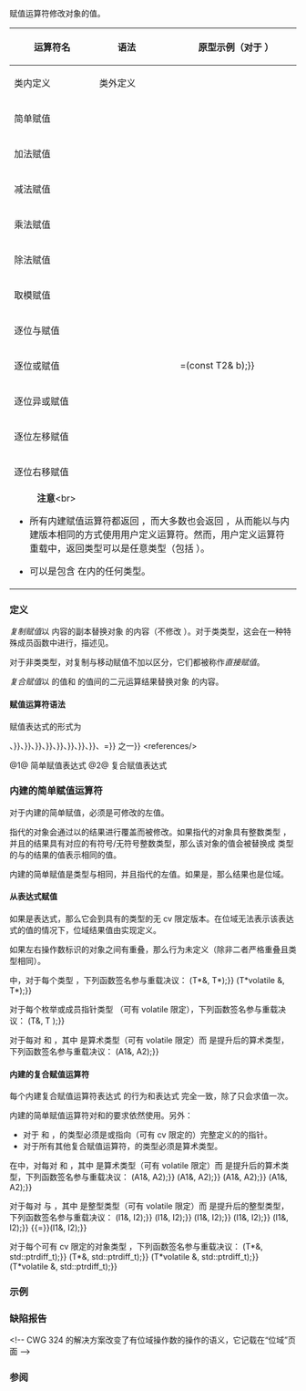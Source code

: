 {{title|赋值运算符}}
{{cpp/language/expressions/navbar}}
赋值运算符修改对象的值。

{| class="wikitable" style="font-size:85%;"
|-
! rowspan="2" | 运算符名
! rowspan="2" | 语法
! rowspan="2" | {{rlp|operators|可重载}}
! colspan="2" | 原型示例（对于 {{c/core|class T}}）
|-
! 类内定义
! 类外定义
|-
| 简单赋值
| {{tt|1=a = b}} 
| {{yes}}
| {{c|1=T&amp; T::operator =(const T2&amp; b);}} 
| {{n/a}}
|-
| 加法赋值
| {{tt|1=a += b}}
| {{yes}}
| {{c|1=T&amp; T::operator +=(const T2&amp; b);}}
| {{c|1=T&amp; operator +=(T&amp; a, const T2&amp; b);}}
|-
| 减法赋值
| {{tt|1=a -= b}}
| {{yes}}
| {{c|1=T&amp; T::operator -=(const T2&amp; b);}}
| {{c|1=T&amp; operator -=(T&amp; a, const T2&amp; b);}}
|-
| 乘法赋值
| {{tt|1=a *= b}}
| {{yes}}
| {{c|1=T&amp; T::operator *=(const T2&amp; b);}}
| {{c|1=T&amp; operator *=(T&amp; a, const T2&amp; b);}}
|-
| 除法赋值
| {{tt|1=a /= b}}
| {{yes}}
| {{c|1=T&amp; T::operator /=(const T2&amp; b);}}
| {{c|1=T&amp; operator /=(T&amp; a, const T2&amp; b);}}
|-
| 取模赋值
| {{tt|1=a %= b}}
| {{yes}}
| {{c|1=T&amp; T::operator %=(const T2&amp; b);}}
| {{c|1=T&amp; operator %=(T&amp; a, const T2&amp; b);}}
|-
| 逐位与赋值
| {{tt|1=a &amp;= b}}
| {{yes}}
| {{c|1=T&amp; T::operator &amp;=(const T2&amp; b);}}
| {{c|1=T&amp; operator &amp;=(T&amp; a, const T2&amp; b);}}
|-
| 逐位或赋值
| {{tt|1=a &amp;#124;= b}}
| {{yes}}
| {{c|1=T&amp; T::operator {{!}}=(const T2&amp; b);}}
| {{c|1=T&amp; operator {{!}}=(T&amp; a, const T2&amp; b);}}
|-
| 逐位异或赋值
| {{tt|1=a ^= b}}
| {{yes}}
| {{c|1=T&amp; T::operator ^=(const T2&amp; b);}}
| {{c|1=T&amp; operator ^=(T&amp; a, const T2&amp; b);}}
|-
| 逐位左移赋值
| {{tt|1=a &lt;&lt;= b}}
| {{yes}}
| {{c|1=T&amp; T::operator &lt;&lt;=(const T2&amp; b);}}
| {{c|1=T&amp; operator &lt;&lt;=(T&amp; a, const T2&amp; b);}}
|-
| 逐位右移赋值
| {{tt|1=a &gt;&gt;= b}}
| {{yes}}
| {{c|1=T&amp; T::operator &gt;&gt;=(const T2&amp; b);}}
| {{c|1=T&amp; operator &gt;&gt;=(T&amp; a, const T2&amp; b);}}
|-
| colspan="5" |
:'''注意'''&lt;br&gt;
* 所有内建赋值运算符都返回 {{c|*this}}，而大多数{{rlp|operators|用户定义重载}}也会返回 {{c|*this}}，从而能以与内建版本相同的方式使用用户定义运算符。然而，用户定义运算符重载中，返回类型可以是任意类型（包括 {{c/core|void}}）。
* {{tt|T2}} 可以是包含 {{tt|T}} 在内的任何类型。
|}

===定义===
''复制赋值''{{sep}}以 {{c|b}} 内容的副本替换对象 {{c|a}} 的内容（不修改 {{c|b}}）。对于类类型，这会在一种特殊成员函数中进行，描述见{{rlp|copy assignment|复制赋值运算符}}。

{{rrev|since=c++11|
''移动赋值''{{sep}}以 {{c|b}} 的内容替换对象 {{c|a}} 的内容，并尽可能避免复制（可以修改 {{c|b}}）。对于类类型，这会在一种特殊成员函数中进行，描述见{{rlp|move assignment|移动赋值运算符}}。
}}

对于非类类型，对复制与移动赋值不加以区分，它们都被称作''直接赋值''。

''复合赋值''{{sep}}以 {{c|a}} 的值和 {{c|b}} 的值间的二元运算结果替换对象 {{c|a}} 的内容。

====赋值运算符语法====
赋值表达式的形式为

{{sdsc begin}}
{{sdsc|num=1|{{spar|目标表达式}} {{ttb|1==}} {{spar|新值}}}}
{{sdsc|num=2|{{spar|目标表达式 运算符 新值}}}}
{{sdsc end}}

{{par begin}}
{{par|{{spar|目标表达式}}|要被赋值的表达式&lt;ref&gt;{{spar sep|目标表达式}}的{{rlp|operator precedence|优先级}}必须高于赋值表达式的优先级。&lt;/ref&gt;}}
{{par|{{spar|运算符}}|{{c|*{{=}}}}、{{c|/{{=}}}}、{{c|%{{=}}}}、{{c|+{{=}}}}、{{c|-{{=}}}}、{{c|&lt;&lt;{{=}}}}、{{c|&gt;&gt;{{=}}}}、{{c|&amp;{{=}}}}、{{c|^{{=}}}}、{{c|1={{!}}=}} 之一}}
{{par|{{spar|新值}}|要赋值给目标的{{rev inl|until=c++11|表达式&lt;ref&gt;{{spar sep|新值}}不能是逗号表达式，因为它的{{rlp|operator precedence|优先级}}更低。&lt;/ref&gt;}}{{rev inl|since=c++11|{{rlp|initialization#初始化器|初始化器子句}}}}}}
{{par end}}
&lt;references/&gt;

@1@ 简单赋值表达式
@2@ 复合赋值表达式

{{rrev|since=c++11|如果{{spar sep|新值}}不是表达式，那么赋值表达式不会匹配重载的复合赋值运算符。}}

===内建的简单赋值运算符===
对于内建的简单赋值，{{spar sep|目标表达式}}必须是可修改的左值。

{{spar sep|目标表达式}}指代的对象会通过以{{spar sep|新值}}的结果进行覆盖而被修改。如果指代的对象具有整数类型 {{tt|T}}，并且{{spar sep|新值}}的结果具有对应的有符号/无符号整数类型，那么该对象的值会被替换成 {{tt|T}} 类型的与{{spar sep|新值}}的结果的值表示相同的值。

内建的简单赋值是类型与{{spar sep|目标表达式}}相同，并且指代{{spar sep|目标表达式}}的左值。如果{{spar sep|目标表达式}}是{{rlp|bit field|位域}}，那么结果也是位域。

====从表达式赋值====
如果{{spar sep|新值}}是表达式，那么它会{{rlp|implicit conversion|隐式转换}}到{{spar sep|目标表达式}}具有的类型的无 cv 限定版本。在{{spar sep|目标表达式}}位域无法表示该表达式的值的情况下，位域结果值由实现定义。

如果左右操作数标识的对象之间有重叠，那么行为未定义（除非二者严格重叠且类型相同）。

{{rrev|since=c++20|
如果{{spar sep|目标表达式}}的类型具有 volatile 限定，那么该赋值被弃用，除非该（可被圆括号包围的）赋值表达式是{{rlps|expressions#弃值表达式}}或{{rlp|expressions#潜在求值表达式|不求值操作数}}。
}}


{{rrev|since=c++11|
====从非表达式初始化器子句赋值====
只有在以下情况下，{{spar sep|新值}}才可以不是表达式：
* {{spar sep|目标表达式}}具有[[cpp/named req/ScalarType|标量类型]] {{tt|T}}，并且{{spar sep|新值}}为空或者只有一个元素。此时给定以 {{box|{{c/core|1=T t =}}{{nbspt}}{{spar sep|新值}}}} 声明和初始化的虚设变量 {{c|t}}，那么 {{box|{{c/core|1=x =}}{{nbspt}}{{spar sep|新值}}}} 等价于 {{c|1=x = t}}。
* {{spar sep|目标表达式}}具有类类型。此时{{spar sep|新值}}会作为实参传递给{{rlp|overload resolution|重载决议}}选择的赋值运算符函数。

{{source|1=
#include &lt;complex&gt;

std::complex&lt;double&gt; z;
z = {1, 2};  // 表示 z.operator=({1, 2})
z += {1, 2}; // 表示 z.operator+=({1, 2})

int a, b;
a = b = {1}; // 表示 a = b = 1;
a = {1} = b; // 语法错误
}}
}}

{{rlp|overload resolution#调用重载运算符|针对用户定义运算符的重载决议}}中，对于每个类型 {{tt|T}}，下列函数签名参与重载决议：
{{dcl begin}}
{{dcl|T*&amp; operator{{=}}(T*&amp;, T*);}}
{{dcl|T*volatile &amp; operator{{=}}(T*volatile &amp;, T*);}}
{{dcl end}}

对于每个枚举或成员指针类型 {{tt|T}}（可有 volatile 限定），下列函数签名参与重载决议：
{{dcl begin}}
{{dcl|T&amp; operator{{=}}(T&amp;, T );}}
{{dcl end}}

对于每对 {{tt|A1}} 和 {{tt|A2}}，其中 {{tt|A1}} 是算术类型（可有 volatile 限定）而 {{tt|A2}} 是提升后的算术类型，下列函数签名参与重载决议：
{{dcl begin}}
{{dcl|A1&amp; operator{{=}}(A1&amp;, A2);}}
{{dcl end}}

====内建的复合赋值运算符====
每个内建复合赋值运算符表达式 {{box|{{spar|目标表达式}}{{nbspt}}''运算符''{{sep}}{{c/core|1==}}{{nbspt}}{{spar|新值}}}} 的行为和表达式 {{box|{{spar|目标表达式}}{{nbspt}}{{c/core|1==}}{{nbspt}}{{spar|目标表达式}}{{nbspt}}''运算符''{{nbspt}}{{spar|新值}}}} 完全一致，除了{{spar sep|目标表达式}}只会求值一次。

内建的简单赋值运算符对{{spar sep|目标表达式}}和{{spar sep|新值}}的要求依然使用。另外：
* 对于 {{c|1=+=}} 和 {{c|1=-=}}，{{spar sep|目标表达式}}的类型必须是{{rlp|type|算术类型}}或指向（可有 cv 限定的）完整定义的{{rlp|type|对象类型}}的指针。
* 对于所有其他复合赋值运算符，{{spar sep|目标表达式}}的类型必须是算术类型。

在{{rlp|overload resolution#调用重载运算符|针对用户定义运算符的重载决议}}中，对每对 {{tt|A1}} 和 {{tt|A2}}，其中 {{tt|A1}} 是算术类型（可有 volatile 限定）而 {{tt|A2}} 是提升后的算术类型，下列函数签名参与重载决议：
{{dcl begin}}
{{dcl|A1&amp; operator*{{=}}(A1&amp;, A2);}}
{{dcl|A1&amp; operator/{{=}}(A1&amp;, A2);}}
{{dcl|A1&amp; operator+{{=}}(A1&amp;, A2);}}
{{dcl|A1&amp; operator-{{=}}(A1&amp;, A2);}}
{{dcl end}}

对于每对 {{tt|I1}} 与 {{tt|I2}}，其中 {{tt|I1}} 是整型类型（可有 volatile 限定）而 {{tt|I2}} 是提升后的整型类型，下列函数签名参与重载决议：
{{dcl begin}}
{{dcl|I1&amp; operator%{{=}}(I1&amp;, I2);}}
{{dcl|I1&amp; operator&lt;&lt;{{=}}(I1&amp;, I2);}}
{{dcl|I1&amp; operator&gt;&gt;{{=}}(I1&amp;, I2);}}
{{dcl|I1&amp; operator&amp;{{=}}(I1&amp;, I2);}}
{{dcl|I1&amp; operator^{{=}}(I1&amp;, I2);}}
{{dcl|I1&amp; operator{{!}}{{=}}(I1&amp;, I2);}}
{{dcl end}}

对于每个可有 cv 限定的对象类型 {{tt|T}}，下列函数签名参与重载决议：
{{dcl begin}}
{{dcl|T*&amp; operator+{{=}}(T*&amp;, std::ptrdiff_t);}}
{{dcl|T*&amp; operator-{{=}}(T*&amp;, std::ptrdiff_t);}}
{{dcl|T*volatile &amp; operator+{{=}}(T*volatile &amp;, std::ptrdiff_t);}}
{{dcl|T*volatile &amp; operator-{{=}}(T*volatile &amp;, std::ptrdiff_t);}}
{{dcl end}}

===示例===
{{example
|code=
#include &lt;iostream&gt;

int main()
{
    int n = 0;        // 不是赋值
    
    n = 1;            // 直接赋值
    std::cout &lt;&lt; n &lt;&lt; ' ';
    
    n = {};           // 零初始化，然后赋值
    std::cout &lt;&lt; n &lt;&lt; ' ';
    
    n = 'a';          // 整型提升，然后赋值
    std::cout &lt;&lt; n &lt;&lt; ' ';
    
    n = {'b'};        // 显式转型，然后赋值
    std::cout &lt;&lt; n &lt;&lt; ' ';
    
    n = 1.0;          // 浮点数转换，然后赋值
    std::cout &lt;&lt; n &lt;&lt; ' ';
    
//  n = {1.0};        // 编译错误（窄化转换）
    
    int&amp; r = n;       // 不是赋值
    r = 2;            // 通过引用赋值
    std::cout &lt;&lt; n &lt;&lt; ' ';
    
    int* p;
    p = &amp;n;           // 直接赋值
    p = nullptr;      // 空指针转换，然后赋值
    std::cout &lt;&lt; p &lt;&lt; ' ';
    
    struct { int a; std::string s; } obj;
    obj = {1, "abc"}; // 从花括号初始化器列表赋值
    std::cout &lt;&lt; obj.a &lt;&lt; ':' &lt;&lt; obj.s &lt;&lt; '\n';
}
|p=true
|output=
1 0 97 98 1 2 (nil) 1:abc
}}

===缺陷报告===
{{dr list begin}}
&lt;!-- CWG 324 的解决方案改变了有位域操作数的操作的语义，它记载在“位域”页面 --&gt;
{{dr list item|wg=cwg|dr=1527|std=C++11|before=只有在赋值由用户定义的赋值运算符定义的情况下才能将初始化列表赋给类类型对象|after=移除用户定义赋值限制}}
{{dr list item|wg=cwg|dr=1538|std=C++11|before={{c|1==E1 = {E2}&lt;!-- --&gt;}} 曾与 {{c|1==E1 = T(E2)}}（{{tt|T}} 是 {{tt|E1}} 的类型）等价，这会引入 C 风格转型|after=现在与 {{c|1=E1 = T{E2}&lt;!-- --&gt;}} 等价}}
{{dr list item|wg=cwg|dr=2654|std=C++20|before=volatile 类型的复合赋值运算符被以不一致的方式弃用|after=它们都不会被弃用}}
{{dr list item|wg=cwg|dr=2768|std=C++11|before=从非表达式初始化器子句对标量值进行赋值会进行直接列表初始化|after=改为进行复制列表初始化}}
{{dr list item|wg=cwg|dr=2901|std=C++98|before=通过 {{c/core|int}} 左值赋给 {{c/core|unsigned int}} 对象的值不明确|after=使之明确}}
{{dr list item|paper=P2327R1|std=C++20|before=volatile 类型的逐位复合赋值运算符对一些平台有用但被弃用|after=不弃用它们}}
{{dr list end}}

===参阅===
{{rlp|operator precedence|运算符优先级}}

{{rlp|operators|运算符重载}}

{{cpp/language/operators}}

{{dsc begin}}
{{dsc see c|c/language/operator assignment|赋值运算符|nomono=true}}
{{dsc end}}

{{langlinks|de|en|es|fr|it|ja|pt|ru}}
